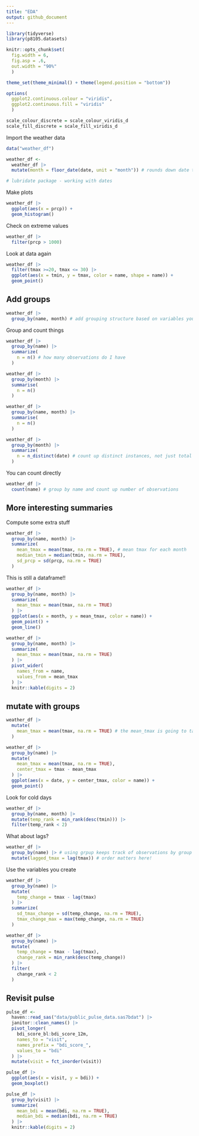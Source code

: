 ```yaml
---
title: "EDA"
output: github_document
---
```


```r
library(tidyverse)
library(p8105.datasets)

knitr::opts_chunk$set(
  fig.width = 6,
  fig.asp = .6,
  out.width = "90%"
  )

theme_set(theme_minimal() + theme(legend.position = "bottom"))

options(
  ggplot2.continuous.colour = "viridis",
  ggplot2.continuous.fill = "viridis"
  )

scale_colour_discrete = scale_colour_viridis_d
scale_fill_discrete = scale_fill_viridis_d
```

Import the weather data
```r
data("weather_df")

weather_df <-
  weather_df |> 
  mutate(month = floor_date(date, unit = "month")) # rounds down date to the first date of the month, allow you to create categorical variable to compute by month

# lubridate package - working with dates 
```


Make plots

```r
weather_df |> 
  ggplot(aes(x = prcp)) +
  geom_histogram()
```


Check on extreme values 

```r
weather_df |> 
  filter(prcp > 1000)
```


Look at data again

```r
weather_df |> 
  filter(tmax >=20, tmax <= 30) |> 
  ggplot(aes(x = tmin, y = tmax, color = name, shape = name)) +
  geom_point()
```



## Add groups

```r
weather_df |> 
  group_by(name, month) # add grouping structure based on variables you have, can group by multiple categroies
```


Group and count things

```r
weather_df |> 
  group_by(name) |> 
  summarize(
    n = n() # how many observations do I have 
  )
```


```r
weather_df |> 
  group_by(month) |> 
  summarise(
    n = n()
  )

weather_df |> 
  group_by(name, month) |> 
  summarise(
    n = n()
  )
```


```r
weather_df |> 
  group_by(month) |> 
  summarize(
    n = n_distinct(date) # count up distinct instances, not just total number of instances  
  )
```


You can count directly

```r
weather_df |> 
  count(name) # group by name and count up number of observations
```


## More interesting summaries

Compute some extra stuff

```r
weather_df |> 
  group_by(name, month) |> 
  summarize(
    mean_tmax = mean(tmax, na.rm = TRUE), # mean tmax for each month
    median_tmin = median(tmin, na.rm = TRUE),
    sd_prcp = sd(prcp, na.rm = TRUE)
  )
```


This is still a dataframe!!

```r
weather_df |> 
  group_by(name, month) |> 
  summarize(
    mean_tmax = mean(tmax, na.rm = TRUE) 
  ) |> 
  ggplot(aes(x = month, y = mean_tmax, color = name)) +
  geom_point() +
  geom_line()
```


```r
weather_df |> 
  group_by(name, month) |> 
  summarize(
    mean_tmax = mean(tmax, na.rm = TRUE) 
  ) |> 
  pivot_wider(
    names_from = name, 
    values_from = mean_tmax
  ) |> 
  knitr::kable(digits = 2)
```


## mutate with groups

```r
weather_df |> 
  mutate(
    mean_tmax = mean(tmax, na.rm = TRUE) # the mean_tmax is going to take all the tmax observations and compute mean for each of them, but doing so across all weather stations at all times
  )
```


```r
weather_df |> 
  group_by(name) |> 
  mutate(
    mean_tmax = mean(tmax, na.rm = TRUE),
    center_tmax = tmax - mean_tmax
  ) |> 
  ggplot(aes(x = date, y = center_tmax, color = name)) +
  geom_point()
```


Look for cold days

```r
weather_df |> 
  group_by(name, month) |> 
  mutate(temp_rank = min_rank(desc(tmin))) |> 
  filter(temp_rank < 2)
```


What about lags?

```r
weather_df |> 
  group_by(name) |> # using grpup keeps track of observations by group 
  mutate(lagged_tmax = lag(tmax)) # order matters here!
```


Use the variables you create

```r
weather_df |> 
  group_by(name) |> 
  mutate(
    temp_change = tmax - lag(tmax)
  ) |> 
  summarize(
    sd_tmax_change = sd(temp_change, na.rm = TRUE), 
    tmax_change_max = max(temp_change, na.rm = TRUE)
  )
```


```r
weather_df |> 
  group_by(name) |> 
  mutate(
    temp_change = tmax - lag(tmax), 
    change_rank = min_rank(desc(temp_change))
  ) |> 
  filter(
    change_rank < 2
  )
```


## Revisit pulse

```r
pulse_df <-
  haven::read_sas("data/public_pulse_data.sas7bdat") |> 
  janitor::clean_names() |> 
  pivot_longer(
    bdi_score_bl:bdi_score_12m, 
    names_to = "visit",
    names_prefix = "bdi_score_",
    values_to = "bdi"
  ) |> 
  mutate(visit = fct_inorder(visit))

pulse_df |> 
  ggplot(aes(x = visit, y = bdi)) +
  geom_boxplot()

pulse_df |> 
  group_by(visit) |> 
  summarize(
    mean_bdi = mean(bdi, na.rm = TRUE),
    median_bdi = median(bdi, na.rm = TRUE)
  ) |> 
  knitr::kable(digits = 2)
```

